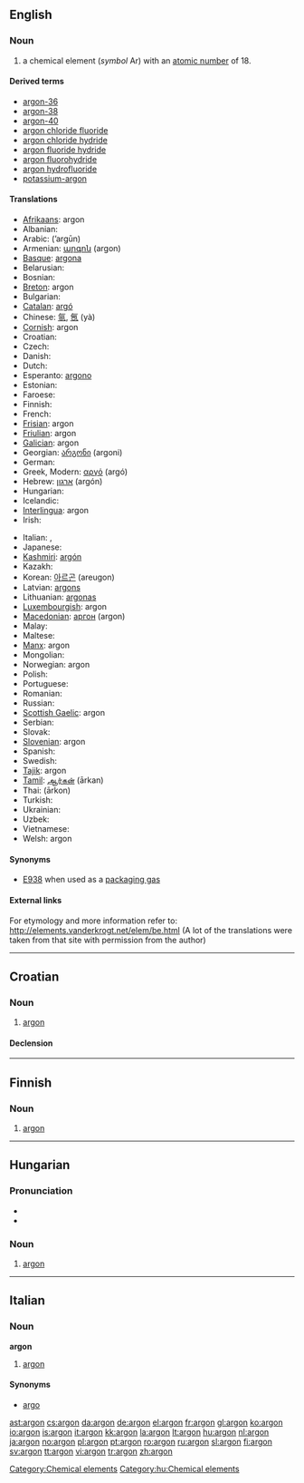 {{see|Argon}}
==English==

{{elements|Ar|chlorine|Cl|potassium|K}}

===Noun===
{{en-noun|-}}
{{wikipedia}}

# a chemical element (''symbol'' Ar) with an [[atomic number]] of 18.

====Derived terms====
* [[argon-36]]
* [[argon-38]]
* [[argon-40]]
* [[argon chloride fluoride]]
* [[argon chloride hydride]]
* [[argon fluoride hydride]]
* [[argon fluorohydride]]
* [[argon hydrofluoride]]
* [[potassium-argon]]

====Translations====
{{trans-top|a chemical element}}
* [[Afrikaans]]: argon
* Albanian: {{t-|sq|argon|xs=Albanian}}
* Arabic: {{Arab|[[أرجون]]}} (’argūn) {{m}}
* Armenian: [[արգոն]] (argon)
* [[Basque]]: [[argona]]
* Belarusian: {{t-|be|аргон|m|tr=argon|sc=Cyrl|xs=Belarusian}}
* Bosnian: {{t-|bs|argon|m}}
* [[Breton]]: argon
* Bulgarian: {{t-|bg|аргон|m|tr=argón|sc=Cyrl}}
* [[Catalan]]: [[argó]] {{m}}
* Chinese: [[氩]], [[氬]] (yà)
* [[Cornish]]: argon
* Croatian: {{t-|hr|argon|m}}
* Czech: {{t+|cs|argon|m}}
* Danish: {{t+|da|argon}}
* Dutch: {{t+|nl|argon|n}}
* Esperanto: [[argono]]
* Estonian: {{t-|et|argoon}}
* Faroese: {{t-|fo|argon|xs=Faroese}}
* Finnish: {{t+|fi|argon}}
* French: {{t+|fr|argon|m}}
* [[Frisian]]: argon
* [[Friulian]]: argon {{m}}
* [[Galician]]: argon {{m}}
* Georgian: [[არგონი]] (argoni)
* German: {{t+|de|Argon|n}}
* Greek, Modern: [[αργό]] (argó) {{n}}
* Hebrew: [[ארגון]] (argón)
* Hungarian: {{t+|hu|argon}}
* Icelandic: {{t+|is|argon}}
* [[Interlingua]]: argon
* Irish: {{t-|ga|argón|xs=Irish}}
{{trans-mid}}
* Italian: {{t+|it|argon|m}}, {{t+|it|argo|m}}
* Japanese: {{t+|ja|アルゴン|tr=arugon|sc=Jpan}}
* [[Kashmiri]]: [[argón]]
* Kazakh: {{t-|kk|аргон|tr=argon|sc=Cyrl|xs=Kazakh}}
* Korean: [[아르곤]] (areugon)
* Latvian: [[argons]]
* Lithuanian: [[argonas]]
* [[Luxembourgish]]: argon
* [[Macedonian]]: [[аргон]] (argon) {{m}}
* Malay: {{t-|ms|argon|xs=Malay}}
* Maltese: {{t-|mt|argon|m|xs=Maltese}}
* [[Manx]]: argon {{g|Manx}}
* Mongolian: {{t-|mn|аргон|tr=argon|sc=Cyrl|xs=Mongolian}}
* Norwegian: argon {{g|Norwegian}}
* Polish: {{t+|pl|argon|m}}
* Portuguese: {{t+|pt|argônio|m}}
* Romanian: {{t+|ro|argon|n}}
* Russian: {{t+|ru|аргон|m|tr=argón|sc=Cyrl}}
* [[Scottish Gaelic]]: argon
* Serbian: {{t-|sr|аргон|m|tr=argon|sc=Cyrl}}
* Slovak: {{t-|sk|argón|m}}
* [[Slovenian]]: argon {{m}}
* Spanish: {{t+|es|argón|m}}
* Swedish: {{t+|sv|argon|n}}
* [[Tajik]]: argon
* [[Tamil]]: [[ஆர்கன்]] (ārkan)
* Thai: {{Thai|[[อาร์กอน]]}} (ārkon)
* Turkish: {{t+|tr|argon}}
* Ukrainian: {{t-|uk|аргон|m|tr=argón|sc=Cyrl|xs=Ukrainian}}
* Uzbek: {{t-|uz|аргон|tr=argon|sc=Cyrl|xs=Uzbek}}
* Vietnamese: {{t+|vi|agon|xs=Vietnamese}}
* Welsh: argon {{g|Welsh}}
{{trans-bottom}}

====Synonyms====
* [[E938]] when used as a [[packaging gas]]

====External links====
For etymology and more information refer to:
http://elements.vanderkrogt.net/elem/be.html
(A lot of the translations were taken from that site with permission from the author)

[[Category:Chemical elements]]

----

==Croatian==

===Noun===
{{hr-noun|g=m|argoni}}

# [[#English|argon]]

====Declension====
{{hr-decl-noun
|argon|argoni
|argona|argona
|argonu|argonima
|argon|argone
|argone|argoni
|argonu|argonima
|argonom|argonima
}}

----

==Finnish==
{{wikipedia|lang=fi}}

===Noun===
{{fi-noun}}

# {{chemical element|lang=fi}} [[#English|argon]]

----

==Hungarian==

===Pronunciation===
* {{IPA|/ˈɒrgon/|lang=hu}}
* {{hyphenation|ar|gon}}

===Noun===
{{infl|hu|noun}}

# [[#English|argon]]

[[Category:hu:Chemical elements]]

----

==Italian==

===Noun===
{{wikipedia|lang=it}}
'''argon'''

# [[argon#English|argon]]

====Synonyms====
* [[argo]]

[[ast:argon]]
[[cs:argon]]
[[da:argon]]
[[de:argon]]
[[el:argon]]
[[fr:argon]]
[[gl:argon]]
[[ko:argon]]
[[io:argon]]
[[is:argon]]
[[it:argon]]
[[kk:argon]]
[[la:argon]]
[[lt:argon]]
[[hu:argon]]
[[nl:argon]]
[[ja:argon]]
[[no:argon]]
[[pl:argon]]
[[pt:argon]]
[[ro:argon]]
[[ru:argon]]
[[sl:argon]]
[[fi:argon]]
[[sv:argon]]
[[tt:argon]]
[[vi:argon]]
[[tr:argon]]
[[zh:argon]]